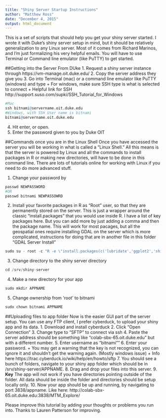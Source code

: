 ```yaml
---
title: "Shiny Server Startup Instructions"
author: "Matthew Ross"
date: "December 4, 2015"
output: html_document
---
```


This is a set of scripts that should help you get your shiny server started. I wrote it with Duke's shiny server setup in mind, but it should be relatively generalization to any Linux server. Most of it comes from Richard Marinos, and I'm just formalizing his very helpful emails. You will have to use Terminal or Command line emulator (like PuTTY) to get started. 

##Getting into the Server From DUke
1. Request a shiny server instance through https://vm-manage.oit.duke.edu/
2. Copy the server address they give you 
3. Go into Terminal (mac) or a command line emulator like PuTTY (windows) and type
  + For windows, make sure SSH type is what is selected to connect
  + Helpful link for SSH http://support.suso.com/supki/SSH_Tutorial_for_Windows 
```r
#Mac
ssh bitnami@servername.oit.duke.edu
#Windows, with SSH User name is bitnami
bitnami@servername.oit.duke.edu
```

4. Hit enter, or open.
5. Enter the password given to you by Duke OIT


##Commands once you are in the Linux Shell
Once you have accessed the server you will be working in what is called a "Linux Shell." All this means is that the server is powered by Linux and all the commands to install packages in R or making new directories, will have to be done in this command line. There are lots of tutorials online for working with Linux if you need to do more advanced stuff. 

1. Change your password by 

```r
passwd NEWPASSWORD
#OR
passwd bitnami NEWPASSOWRD
```

2. Install your favorite packages in R as "Root" user, so that they are permanently stored on the server. This is just a wrapper around the classic "install.packages" that you would use inside R. I have a list of key packages here. But you can add more by just adding a comma and then the package name. This will work for most pacages, but all the geospatial ones require installing GDAL on the server which is more complicated, instructions for doing that are in another file in this folder "GDAL Server Install"

```r
sudo su - root -c "R -e \"install.packages(c('lubridate','ggplot2','shiny','rgl','shinyRGL','sp','raster','rasterVis','reshape2','shape','maptools','fields'),repos='http://cran.rstudio.com/')\""
```

3. Change directory to the shiny server directory
```r
cd /srv/shiny-server
```

4. Make a new directory for your app
```r
sudo mkdir APPNAME
```

5. Change ownership from 'root' to bitnami
```r
sudo chown bitnami APPNAME
```

##Uploading files to app folder
Now is the easier GUI part of the server setup. You can use any FTP client, I prefer cyberduck, to upload your shiny app and its data. 
1. Download and install cyberduck
2. Click "Open Connection"
3. Change type to "SFTP" to connect via ssh
4. Paste the server address should be something like "colab-sbx-65.oit.duke.edu" but with a different number. 
5. Enter username as "bitnami""
6. Enter your password.
 + You may get a warning that the key is not recognized, you can ignore it and shouldn't get the warning again. (Mostly windows issue)
 + Info here  https://trac.cyberduck.io/wiki/help/en/howto/sftp
7. You should see a bunch of folders, navigate to your shiny app folder which should be in /srv/shiny-server/APPNAME.
8. Drag and drop your files into this server. 
9. **Key** The app will not work if you have directories pointing outside of the folder. All data should be inside the folder and directories should be setup locally only. 
10. Now your app should be up and running, by navigating to port 3838/appname. Like here: http://colab-sbx-65.oit.duke.edu:3838/MTM_Explore/

Please improve this tutorial by adding your thoughts or problems you run into. Thanks to Lauren Patterson for improving. 


